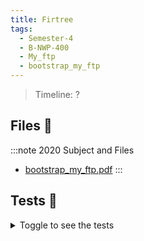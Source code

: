 ```yaml
---
title: Firtree
tags:
  - Semester-4
  - B-NWP-400
  - My_ftp
  - bootstrap_my_ftp
---
```

> Timeline: ?


## Files 📂

:::note 2020 Subject and Files
- [bootstrap_my_ftp.pdf](https://github.com/Studio-17/Epitech-Subjects/raw/main/Semester-4/B-NWP-400/My_ftp/bootstrap_my_ftp/bootstrap_my_ftp.pdf)
:::

## Tests 🤖
<details>
  <summary>Toggle to see the tests</summary>
  <div>
Yo
  </div>
</details>
